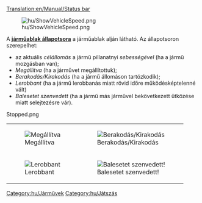 [[Translation:en/Manual/Status bar]]

[[File:hu/ShowVehicleSpeed.png]]

A '''[[hu/Manual/Utasítások#Adjunk a járműnek utasítást|járműablak állapotsora]]''' a járműablak alján látható. Az állapotsoron szerepelhet:
* az aktuális ''célállomás'' a jármű pillanatnyi ''sebességével'' (ha a jármű mozgásban van);
* ''Megállítva'' (ha a járművet megállítottuk);
* ''Berakodás/Kirakodás'' (ha a jármű állomáson tartózkodik);
* ''Lerobbant'' (ha a jármű lerobbanás miatt rövid időre működésképtelenné vált)
* ''Balesetet szenvedett'' (ha a jármű más járművel bekövetkezett ütközése miatt selejtezésre vár).
<gallery widths="250px">
Stopped.png
</gallery>
{|
| [[File:en/Stopped.png|frame|none|Megállítva]]
| [[File:en/Loading unloading.png|frame|none|Berakodás/Kirakodás]]
|-
| [[File:en/Broken down.png|frame|none|Lerobbant]]
| [[File:en/Crashed.png|frame|none|Balesetet szenvedett!]]
|}

[[Category:hu/Járművek]]
[[Category:hu/Játszás]]